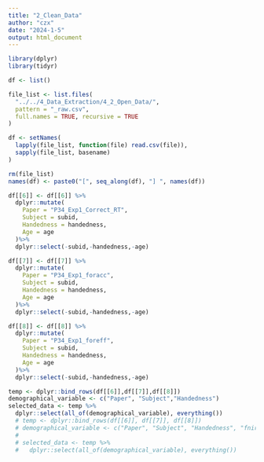 ```yaml
---
title: "2_Clean_Data"
author: "czx"
date: "2024-1-5"
output: html_document
---
```


```r
library(dplyr)
library(tidyr)
```

```r
df <- list()
```

```r
file_list <- list.files(
  "../../4_Data_Extraction/4_2_Open_Data/", 
  pattern = "_raw.csv", 
  full.names = TRUE, recursive = TRUE
)

df <- setNames(
  lapply(file_list, function(file) read.csv(file)),
  sapply(file_list, basename)
)

rm(file_list)
names(df) <- paste0("[", seq_along(df), "] ", names(df))
```

```r
df[[6]] <- df[[6]] %>%
  dplyr::mutate(
    Paper = "P34_Exp1_Correct_RT",
    Subject = subid,
    Handedness = handedness,
    Age = age
  )%>%
  dplyr::select(-subid,-handedness,-age)
```

```r
df[[7]] <- df[[7]] %>%
  dplyr::mutate(
    Paper = "P34_Exp1_foracc",
    Subject = subid,
    Handedness = handedness,
    Age = age
  )%>%
  dplyr::select(-subid,-handedness,-age)
```

```r
df[[8]] <- df[[8]] %>%
  dplyr::mutate(
    Paper = "P34_Exp1_foreff",
    Subject = subid,
    Handedness = handedness,
    Age = age
  )%>%
  dplyr::select(-subid,-handedness,-age)
```

```r
temp <- dplyr::bind_rows(df[[6]],df[[7]],df[[8]])
demographical_variable <- c("Paper", "Subject","Handedness")
selected_data <- temp %>%
  dplyr::select(all_of(demographical_variable), everything())
  # temp <- dplyr::bind_rows(df[[6]], df[[7]], df[[8]])
  # demographical_variable <- c("Paper", "Subject", "Handedness", "fnir", "fnirscap", "eegsameday", "neurologicalcondition", "headinjury", "unconscious", "elecchemtherapy", "medication", "glassneed", "glasswith", "eatlast", "completededucation", "firstlanguage", "countryself", "countryparents")
  # 
  # selected_data <- temp %>%
  #   dplyr::select(all_of(demographical_variable), everything())
```

```r

```

